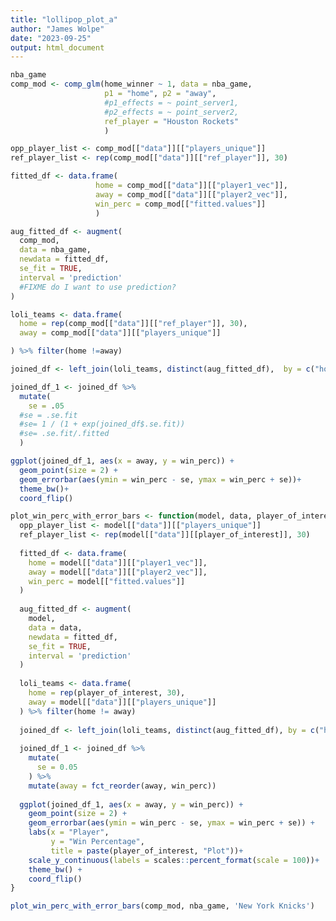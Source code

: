 ```yaml
---
title: "lollipop_plot_a"
author: "James Wolpe"
date: "2023-09-25"
output: html_document
---
```


```r
nba_game
comp_mod <- comp_glm(home_winner ~ 1, data = nba_game,
                     p1 = "home", p2 = "away",
                     #p1_effects = ~ point_server1,
                     #p2_effects = ~ point_server2,
                     ref_player = "Houston Rockets"
                     )

opp_player_list <- comp_mod[["data"]][["players_unique"]]
ref_player_list <- rep(comp_mod[["data"]][["ref_player"]], 30)
```

```r

fitted_df <- data.frame(
                   home = comp_mod[["data"]][["player1_vec"]],
                   away = comp_mod[["data"]][["player2_vec"]],
                   win_perc = comp_mod[["fitted.values"]]
                   )

aug_fitted_df <- augment(
  comp_mod,
  data = nba_game,
  newdata = fitted_df,
  se_fit = TRUE,
  interval = 'prediction'
  #FIXME do I want to use prediction?
)

loli_teams <- data.frame(
  home = rep(comp_mod[["data"]][["ref_player"]], 30),
  away = comp_mod[["data"]][["players_unique"]]

) %>% filter(home !=away)

joined_df <- left_join(loli_teams, distinct(aug_fitted_df),  by = c("home", "away"))

joined_df_1 <- joined_df %>% 
  mutate( 
    se = .05
  #se = .se.fit
  #se= 1 / (1 + exp(joined_df$.se.fit))
  #se= .se.fit/.fitted
  )

```


```r
ggplot(joined_df_1, aes(x = away, y = win_perc)) +
  geom_point(size = 2) +
  geom_errorbar(aes(ymin = win_perc - se, ymax = win_perc + se))+
  theme_bw()+
  coord_flip()
```





```r

plot_win_perc_with_error_bars <- function(model, data, player_of_interest) {
  opp_player_list <- model[["data"]][["players_unique"]]
  ref_player_list <- rep(model[["data"]][[player_of_interest]], 30)
  
  fitted_df <- data.frame(
    home = model[["data"]][["player1_vec"]],
    away = model[["data"]][["player2_vec"]],
    win_perc = model[["fitted.values"]]
  )
  
  aug_fitted_df <- augment(
    model,
    data = data,
    newdata = fitted_df,
    se_fit = TRUE,
    interval = 'prediction'
  )
  
  loli_teams <- data.frame(
    home = rep(player_of_interest, 30),
    away = model[["data"]][["players_unique"]]
  ) %>% filter(home != away)
  
  joined_df <- left_join(loli_teams, distinct(aug_fitted_df), by = c("home", "away"))
  
  joined_df_1 <- joined_df %>% 
    mutate( 
      se = 0.05
    ) %>%
    mutate(away = fct_reorder(away, win_perc))
  
  ggplot(joined_df_1, aes(x = away, y = win_perc)) +
    geom_point(size = 2) +
    geom_errorbar(aes(ymin = win_perc - se, ymax = win_perc + se)) +
    labs(x = "Player",
         y = "Win Percentage",
         title = paste(player_of_interest, "Plot"))+
    scale_y_continuous(labels = scales::percent_format(scale = 100))+
    theme_bw() +
    coord_flip()
}

plot_win_perc_with_error_bars(comp_mod, nba_game, 'New York Knicks')
```



